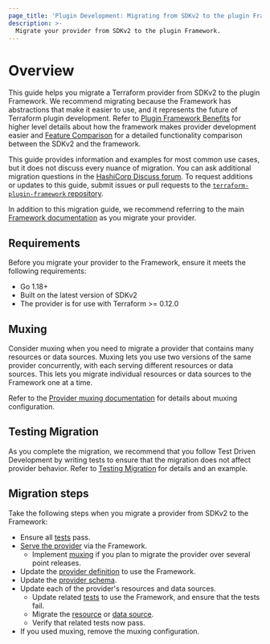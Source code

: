 ```yaml
---
page_title: 'Plugin Development: Migrating from SDKv2 to the plugin Framework'
description: >-
  Migrate your provider from SDKv2 to the plugin Framework.
---
```


# Overview

This guide helps you migrate a Terraform provider from SDKv2 to the plugin Framework. We recommend migrating because the Framework has abstractions that make it easier to use, and it represents the future of Terraform plugin development. Refer to [Plugin Framework Benefits](/plugin/framework-benefits) for higher level details about how the framework makes provider development easier and [Feature Comparison](/plugin/framework/migrating/benefits) for a detailed functionality comparison between the SDKv2 and the framework.

This guide provides information and examples for most common use cases, but it does not discuss every nuance of migration. You can ask additional migration questions in the [HashiCorp Discuss forum](https://discuss.hashicorp.com/c/terraform-providers/tf-plugin-sdk/43). To request additions or updates to this guide, submit issues or pull requests to the [`terraform-plugin-framework` repository](https://github.com/hashicorp/terraform-plugin-framework).

In addition to this migration guide, we recommend referring to the main [Framework documentation](/plugin/framework) as you migrate your provider.

## Requirements

Before you migrate your provider to the Framework, ensure it meets the following requirements:

- Go 1.18+
- Built on the latest version of SDKv2
- The provider is for use with Terraform >= 0.12.0

## Muxing

Consider muxing when you need to migrate a provider that contains many resources or data sources. Muxing lets you use two versions of the same provider concurrently, with each serving different resources or data sources. This lets you migrate individual resources or data sources to the Framework one at a time.

Refer to the [Provider muxing documentation](/plugin/framework/migrating/providers#muxing) for details about muxing configuration.

## Testing Migration

As you complete the migration, we recommend that you follow Test Driven Development by writing tests to ensure that the migration does not affect provider behavior. Refer to [Testing Migration](/plugin/framework/migrating/testing#testing-migration) for details and an example.


## Migration steps

Take the following steps when you migrate a provider from SDKv2 to the Framework:

- Ensure all [tests](/plugin/framework/migrating/testing#testing-migration) pass.
- [Serve the provider](/plugin/framework/migrating/providers#serving-the-provider) via the Framework.
  - Implement [muxing](/plugin/framework/migrating/providers#muxing) if you plan to migrate the provider over several point releases.
- Update the [provider definition](/plugin/framework/migrating/providers#provider-definition) to use the Framework.
- Update the [provider schema](/plugin/framework/migrating/providers#provider-schema).
- Update each of the provider's resources and data sources.
  - Update related [tests](/plugin/framework/migrating/testing) to use the Framework, and ensure that the tests fail.
  - Migrate the [resource](/plugin/framework/migrating/resources) or [data source](/plugin/framework/migrating/data-sources).
  - Verify that related tests now pass.
- If you used muxing, remove the muxing configuration.
